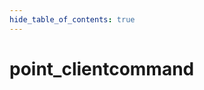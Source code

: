 ```yaml
---
hide_table_of_contents: true
---
```


<!---
!!!!!!
THIS PAGE IS AUTOGENERATED FROM GAME FGD DEFINITIONS!
DO NOT EDIT MANUALLY!
!!!!!!

In order to make edits, you can make an annotation file in /fgd_dump_overrides
-->


# point_clientcommand



<Tabs queryString="game">
    
<TabItem value="cs2" label="Counter-Strike 2">
    <CS2Page />
</TabItem>

<TabItem value="steamvr" label="SteamVR Home">
    <STEAMVRPage />
</TabItem>

<TabItem value="dota2" label="Dota 2">
    <DOTA2Page />
</TabItem>

<TabItem value="hla" label="Half-Life: Alyx">
    <HLAPage />
</TabItem>

</Tabs>
